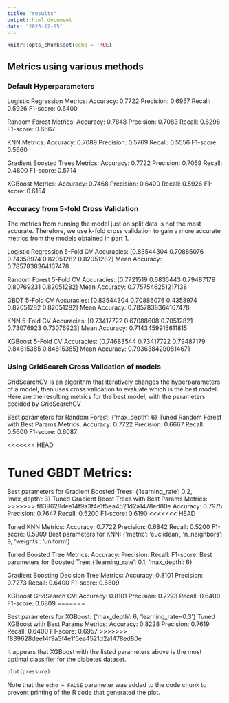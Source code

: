 ```yaml
---
title: "results"
output: html_document
date: "2023-12-05"
---
```


```r
knitr::opts_chunk$set(echo = TRUE)
```

## Metrics using various methods

### Default Hyperparameters

Logistic Regression Metrics:
Accuracy: 0.7722
Precision: 0.6957
Recall: 0.5926
F1-score: 0.6400

Random Forest Metrics:
Accuracy: 0.7848
Precision: 0.7083
Recall: 0.6296
F1-score: 0.6667

KNN Metrics:
Accuracy: 0.7089
Precision: 0.5769
Recall: 0.5556
F1-score: 0.5660

Gradient Boosted Trees Metrics:
Accuracy: 0.7722
Precision: 0.7059
Recall: 0.4800
F1-score: 0.5714

XGBoost Metrics:
Accuracy: 0.7468
Precision: 0.6400
Recall: 0.5926
F1-score: 0.6154

### Accuracy from 5-fold Cross Validation

The metrics from running the model just on split data is not the most accurate. Therefore, we use k-fold cross validation to gain a more accurate metrics from the models obtained in part 1.

Logistic Regression 5-Fold CV Accuracies: [0.83544304 0.70886076 0.74358974 0.82051282 0.82051282]
Mean Accuracy: 0.7857838364167478

Random Forest 5-Fold CV Accuracies: [0.7721519  0.6835443  0.79487179 0.80769231 0.82051282]
Mean Accuracy: 0.7757546251217138

GBDT 5-Fold CV Accuracies: [0.83544304 0.70886076 0.4358974 0.82051282 0.82051282]
Mean Accuracy: 0.7857838364167478

KNN 5-Fold CV Accuracies: [0.73417722 0.67088608 0.70512821 0.73076923 0.73076923]
Mean Accuracy: 0.7143459915611815

XGBoost 5-Fold CV Accuracies: [0.74683544 0.73417722 0.79487179 0.84615385 0.84615385]
Mean Accuracy: 0.7936384290814671

### Using GridSearch Cross Validation of models

GridSearchCV is an algorithm that iteratively changes the hyperparameters of a model, then uses cross validation to evaluate which is the best model. Here are the resulting metrics for the best model, with the parameters decided by GridSearchCV

Best parameters for Random Forest: {'max_depth': 6}
Tuned Random Forest with Best Params Metrics:
Accuracy: 0.7722
Precision: 0.6667
Recall: 0.5600
F1-score: 0.6087

<<<<<<< HEAD

Tuned GBDT Metrics:
=======
Best parameters for Gradient Boosted Trees: {'learning_rate': 0.2, 'max_depth': 3}
Tuned Gradient Boost Trees with Best Params Metrics:
>>>>>>> f839628dee14f9a3f4e1f5ea4521d2a1478ed80e
Accuracy: 0.7975
Precision: 0.7647
Recall: 0.5200
F1-score: 0.6190
<<<<<<< HEAD


Tuned KNN Metrics:
Accuracy: 0.7722
Precision: 0.6842
Recall: 0.5200
F1-score: 0.5909
Best parameters for KNN: {'metric': 'euclidean', 'n_neighbors': 9, 'weights': 'uniform'}

Tuned Boosted Tree Metrics:
Accuracy: 
Precision: 
Recall:
F1-score: 
Best parameters for Boosted Tree: {'learning_rate': 0.1, 'max_depth': 6}

Gradient Boosting Decision Tree Metrics:
Accuracy: 0.8101
Precision: 0.7273
Recall: 0.6400
F1-score: 0.6809

XGBoost GridSearch CV:
Accuracy: 0.8101
Precision: 0.7273
Recall: 0.6400
F1-score: 0.6809
=======

Best parameters for XGBoost: {'max_depth': 6, 'learning_rate=0.3'}
Tuned XGBoost with Best Params Metrics:
Accuracy: 0.8228
Precision: 0.7619
Recall: 0.6400
F1-score: 0.6957
>>>>>>> f839628dee14f9a3f4e1f5ea4521d2a1478ed80e

It appears that XGBoost with the listed parameters above is the most optimal classifier for the diabetes dataset.

```r
plot(pressure)
```

Note that the `echo = FALSE` parameter was added to the code chunk to prevent printing of the R code that generated the plot.
